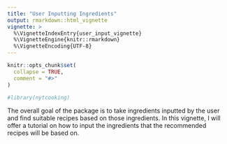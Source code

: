 ```yaml
---
title: "User Inputting Ingredients"
output: rmarkdown::html_vignette
vignette: >
  %\VignetteIndexEntry{user_input_vignette}
  %\VignetteEngine{knitr::rmarkdown}
  %\VignetteEncoding{UTF-8}
---
```


```r
knitr::opts_chunk$set(
  collapse = TRUE,
  comment = "#>"
)
```

```r
#library(nytcooking)
```


The overall goal of the package is to take ingredients inputted by the user and find suitable recipes based on those ingredients. In this vignette, I will offer a tutorial on how to input the ingredients that the recommended recipes will be based on.



